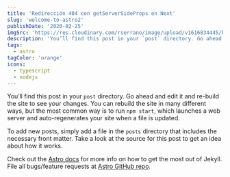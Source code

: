 ```yaml
---
title: 'Redirección 404 con getServerSideProps en Next'
slug: 'welcome-to-astro2'
publishDate: '2020-02-25'
imgSrc: 'https://res.cloudinary.com/rserrano/image/upload/v1616834445/blog/450_1000_tvqfxg.jpg'
description: 'You’ll find this post in your `post` directory. Go ahead and edit it and re-build the site to see your changes. You can rebuild the site in many different ways, but the most common way is to run `npm start`, which launches a web server and'
tags:
  - astro
tagColor: 'orange'
icons:
  - typescript
  - nodejs
---
```


You’ll find this post in your `post` directory. Go ahead and edit it and re-build the site to see your changes. You can rebuild the site in many different ways, but the most common way is to run `npm start`, which launches a web server and
auto-regenerates your site when a file is updated.

To add new posts, simply add a file in the `posts` directory that includes the necessary front matter. Take a look at the source for this post to get an idea about how it works.

Check out the [Astro docs][astro-docs] for more info on how to get the most out of Jekyll. File all bugs/feature requests at [Astro GitHub repo][astro-gh].

[astro-docs]: https://docs.astro.build
[astro-gh]: https://github.com/withastro/astro
